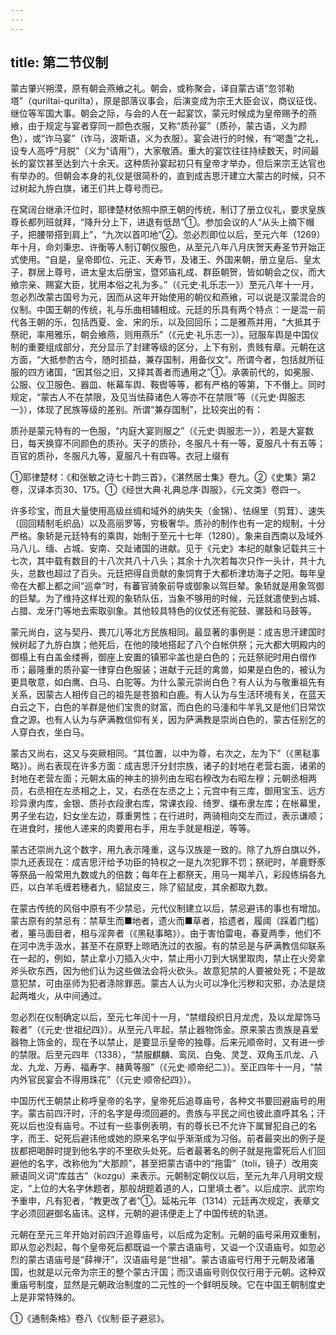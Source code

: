 ```yaml
---
---
---
```

title: 第二节仪制
---



蒙古肇兴朔漠，原有朝会燕飨之礼。朝会，或称聚会，译自蒙古语“忽邻勒塔”（quriltai-qurilta），原是部落议事会，后演变成为宗王大臣会议，商议征伐、继位等军国大事。朝会之际，与会的人在一起宴饮，蒙元时候成为皇帝赐予的燕飨，由于规定与宴者穿同一颜色衣服，又称“质孙宴”（质孙，蒙古语，义为颜色），或“诈马宴”（诈马，波斯语，义为衣服）。宴会进行的时候，有“喝盏”之礼，设专人高呼“月脱”（义为“请用”），大家敬酒。重大的宴饮往往持续数天，时间最长的宴饮甚至达到六十余天。这种质孙宴起初只有皇帝才举办，但后来宗王达官也有举办的。但朝会本身的礼仪是很简朴的，直到成吉思汗建立大蒙古的时候，只不过树起九斿白旗，诸王们共上尊号而已。

在窝阔台继承汗位时，耶律楚材依照中原王朝的传统，制订了册立仪礼，要求皇族尊长都列班就拜，“降升分上下，进退有低昂”①。参加会议的人“从头上摘下帽子，把腰带搭到肩上”，“九次以首叩地”②。忽必烈即位以后，至元六年（1269）年十月，命刘秉忠、许衡等人制订朝仪服色，从至元八年八月庆贺天寿圣节开始正式使用。“自是，皇帝即位、元正、天寿节，及诸王、外国来朝，册立皇后、皇太子，群居上尊号，进太皇太后册宝，暨郊庙礼成、群臣朝贺，皆如朝会之仪，而大飨宗亲、赐宴大臣，犹用本俗之礼为多。”（《元史·礼乐志一》）至元八年十一月，忽必烈改蒙古国号为元，因而从这年开始使用的朝仪和燕飨，可以说是汉蒙混合的仪制。中国王朝的传统，礼与乐曲相辅相成。元廷的乐具有两个特点：一是混一前代各王朝的乐，包括西夏、金、宋的乐，以及回回乐；二是雅燕并用，“大抵其于祭祀，率用雅乐，朝会飨燕，则用燕乐”（《元史·礼乐志一》）。冠服车舆是中国仪制的重要组成部分，充分显示了封建等级的区分，上下有别，贵贱有章。元朝在这方面，“大抵参酌古今，随时损益，兼存国制，用备仪文”。所谓今者，包括就所征服的四方诸国，“因其俗之旧，又择其善者而通用之”①。承袭前代的，如冕服、公服、仪卫服色、器皿、帐幕车舆、鞍辔等等，都有严格的等第，下不僭上。同时规定，“蒙古人不在禁限，及见当怯薛诸色人等亦不在禁限”等（《元史·舆服志一》），体现了民族等级的差别。所谓“兼存国制”，比较突出的有：

质孙是蒙元特有的一色服，“内庭大宴则服之”（《元史·舆服志一》），若是大宴数日，每天换穿不同颜色的质孙。天子的质孙，冬服凡十有一等，夏服凡十有五等；百官的质孙，冬服凡九等，夏服凡十有四等。衣冠上缀有

①耶律楚材：《和张敏之诗七十韵三首》，《湛然居士集》卷九。②《史集》第2卷，汉译本页30、175。①《经世大典·礼典总序·舆服》，《元文类》卷四一。

许多珍宝，而且大量使用高级丝绸和域外的纳失失（金锦）、怯绵里（剪茸）、速失（回回精制毛织品）以及高丽罗等，穷极奢华。质孙的制作也有一定的规制，十分严格。象轿是元廷特有的乘舆，始制于至元十七年（1280）。象来自西南以及域外马八儿、缅、占城、安南、交趾诸国的进献。见于《元史》本纪的献象记载共三十七次，其中载有数目的十八次共八十八头；其余十九次若每次只作一头计，共十九头，总数也超过了百头。元廷把得自贡献的象饲育于大都析津坊海子之阳。每年皇帝在大都上都之间“巡幸”时，有蕃官骑象前导或御象以驾巨辇。象轿就是用象驾御的巨辇。为了维持这样壮观的象轿队伍，当象不够用的时候，元廷就遣使到占城、占腊、龙牙门等地去索取驯象。其他较具特色的仪仗还有驼鼓、骡鼓和马鼓等。

蒙元尚白，这与契丹、畏兀儿等北方民族相同。最显著的事例是：成吉思汗建国时候树起了九斿白旗；他死后，在他的陵地搭起了八个白帐供祭；元大都大明殿内的御榻上有白盖金缕褥，御座上安置的镇邪伞盖也是白色的；元廷祭祀时用白缯作币；最隆重的质孙宴一律穿白色服装；进献于元廷的禽兽，如果是白色的，被认为更具敬意，如白鹰、白马、白驼等。为什么蒙元崇尚白色？有人认为与敬重祖先有关系，因蒙古人相传自己的祖先是苍狼和白鹿。有人认为与生活环境有关，在蓝天白云之下，白色的羊群是他们宝贵的财富，而白色的马湩和牛羊乳又是他们日常饮食之源。也有人认为与萨满教信仰有关，因为萨满教是崇尚白色的，蒙古任别乞的人穿白衣，坐白马。

蒙古又尚右，这又与突厥相同。“其位置，以中为尊，右次之，左为下”（《黑鞑事略》）。尚右表现在许多方面：成吉思汗分封宗族，诸子的封地在老营右面，诸弟的封地在老营左面；元朝太庙的神主的排列由左昭右穆改为右昭左穆；元朝丞相两员，右丞相在左丞相之上，又，右丞在左丞之上；元宫中有三库，御用宝玉、远方珍异隶内库，金银、质孙衣段隶右库，常课衣段、绮罗、缣布隶左库；在帐幕里，男子坐右边，妇女坐左边，尊重男性；在行进时，两骑相向交左而过，表示谦顺；在进食时，接他人递来的肉要用右手，用左手就是相逆，等等。

蒙古还崇尚九这个数字，用九表示隆重，这与汉族是一致的。除了九斿白旗以外，崇九还表现在：成吉思汗给予功臣的特权之一是九次犯罪不罚；祭祀时，羊鹿野豕等祭品一般常用九数或九的倍数；每年在上都祭天，用马一羯羊八，彩段练绢各九匹，以白羊毛缠若穗者九，貂鼠皮三，除了貂鼠皮，其余都取九数。

在蒙古传统的风俗中原有不少禁忌，元代仪制建立以后，禁忌避讳的事也有增加。蒙古原有的禁忌有：禁草生而■地者，遗火而■草者，拾遗者，履阈（踩着门槛）者，箠马面目者，相与淫奔者（《黑鞑事略》）。由于害怕雷电，春夏两季，他们不在河中洗手汲水，甚至不在原野上晾晒洗过的衣服。有的禁忌是与萨满教信仰联系在一起的，例如，禁止拿小刀插入火中，禁止用小刀到大锅里取肉，禁止在火旁拿斧头砍东西，因为他们认为这些做法会将火砍头。故意犯禁的人要被处死；不是故意犯禁，可由巫师为犯者涤除罪恶。蒙古人认为火可以净化污秽和灾邪，办法是烧起两堆火，从中间通过。

忽必烈在仪制确定以后，至元七年闰十一月，“禁缯段织日月龙虎，及以龙犀饰马鞍者”（《元史·世祖纪四》）。从至元八年起，禁止器物饰金。原来蒙古贵族是喜爱器物上饰金的，现在予以禁止，是要显示皇帝的独尊。后来元顺帝时，又有进一步的禁限。后至元四年（1338），“禁服麒麟、鸾凤、白兔、灵芝、双角玉爪龙、八龙、九龙、万寿、福寿字、赭黄等服”（《元史·顺帝纪二》）。至正四年十一月，“禁内外官民宴会不得用珠花”（《元史·顺帝纪四》）。

中国历代王朝禁止称呼皇帝的名字，皇帝死后追尊庙号，各种文书要回避庙号的用字。蒙古前四汗时，汗的名字是毋须回避的。贵族与平民之间也彼此直呼其名；汗死以后也没有庙号。不过有一些事例表明，有的尊长已不允许下属冒犯自己的名字，而王、妃死后避讳他或她的原来名字似乎渐渐成为习俗。前者最突出的例子是拔都把喝醉时提到他名字的不里砍头处死。后者最著名的例子就是拖雷死后人们回避他的名字，改称他为“大那颜”，甚至把蒙古语中的“拖雷”（toli，镜子）改用突厥语同义词“库兹古”（kozgu）来表示。元朝制定朝仪以后，至元九年八月明文规定，“上位的大名字休题者，那般胡题着道的人，口里填土者”。以后成宗、武宗均予重申，凡有犯者，“教更改了者”①。延祐元年（1314）元廷再次规定，表章文字必须回避御名庙讳。这样，元朝的避讳便走上了中国传统的轨道。

元朝在至元三年开始对前四汗追尊庙号，以后成为定制。元朝的庙号采用双重制，即从忽必烈起，每个皇帝死后都既谥一个蒙古语庙号，又谥一个汉语庙号。如忽必烈的蒙古语庙号是“薛禅汗”，汉语庙号是“世祖”。蒙古语庙号行用于元朝及诸藩国，也就是以元帝为宗王的整个蒙古汗国；而汉语庙号则仅仅行用于元朝。这种双重庙号制度，显然是元朝政治制度的二元性的一个鲜明反映。它在中国王朝制度史上是非常特殊的。

①《通制条格》卷八《仪制·臣子避忌》。